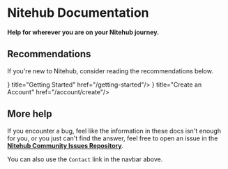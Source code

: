 
# Nitehub Documentation

**Help for wherever you are on your Nitehub journey.**

## Recommendations

If you're new to Nitehub, consider reading the recommendations below.

<Cards>
  <Card icon={<svg xmlns="http://www.w3.org/2000/svg" width="24" height="24" viewBox="0 0 24 24" fill="none" stroke="currentColor" stroke-width={2} stroke-linecap="round" stroke-linejoin="round">
    <path d="M18.36 6.64a9 9 0 1 1-12.73 0" />
    <line x1="12" y1="2" x2="12" y2="12" />
  </svg>} title="Getting Started" href="/getting-started"/>
  <Card icon={<svg
  xmlns="http://www.w3.org/2000/svg" width="24" height="24" viewBox="0 0 24 24" fill="none" stroke="currentColor" stroke-width={2} stroke-linecap="round" stroke-linejoin="round">
  <path d="M19 21v-2a4 4 0 0 0-4-4H9a4 4 0 0 0-4 4v2" />
  <circle cx="12" cy="7" r="4" />
</svg>
} title="Create an Account" href="/account/create"/>
</Cards>

## More help

If you encounter a bug, feel like the information in these docs isn't enough for you, or you just can't find the answer, feel free to open an issue in the **[Nitehub Community Issues Repository](https://got.c-eo.repl.co/nitehub/nitehub)**.

You can also use the `Contact` link in the navbar above.
